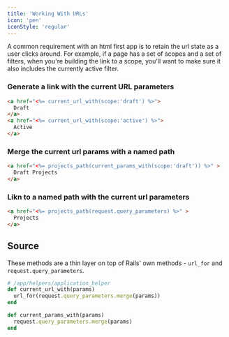 ```yaml
---
title: 'Working With URLs'
icon: 'pen'
iconStyle: 'regular'
---
```


A common requirement with an html first app is to retain the url state as a user clicks around. For example, if a page has a set of scopes and a set of filters, when you're building the link to a scope, you'll want to make sure it also includes the currently active filter.

### Generate a link with the current URL parameters

```html
<a href="<%= current_url_with(scope:'draft') %>">
  Draft 
</a>
<a href="<%= current_url_with(scope:'active') %>">
  Active 
</a>
```

### Merge the current url params with a named path

```html
<a href="<%= projects_path(current_params_with(scope:'draft')) %>" >
  Draft Projects 
</a>
```

### Likn to a named path with the current url parameters

```html
<a href="<%= projects_path(request.query_parameters) %>" >
  Projects 
</a>
```

## Source

These methods are a thin layer on top of Rails' own methods - `url_for` and `request.query_parameters`.

```ruby
# /app/helpers/application_helper
def current_url_with(params)
  url_for(request.query_parameters.merge(params))
end

def current_params_with(params)
  request.query_parameters.merge(params)
end
```